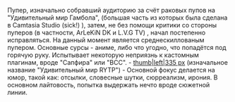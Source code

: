 {{Инфобокс для пуперов
|title2=Jespin
|другие_ники=
|image3=[[Файл:A-AiVRTPbBk.jpg|left]]
|сферы_творчества= RYTP, "комексы про сас" (контент)
|год_начала=27 июл. 2014 г.
|image4=[[Файл:0qzSAQbtu30.jpg|left]]
|имя_фамилия=Илья Камалов
|дата_рождения=Пример
|место_проживания=Ульяновск
|ссылки=
*[https://www.youtube.com/c/Jespin YouTube]
*[https://www.youtube.com/channel/UCDEmzpcl8JtqicpM-Rrf8VA Альт]
*[https://vk.com/ilya_senpai Страница ВК]
}}

Пупер, изначально собравший аудиторию за счёт раковых пупов на "Удивительный мир Гамбола", (большая часть из которых была сделана в Camtasia Studio (sick!) ), затем, не без помощи критики со стороны пуперов (в частности, ArLeKiN DK и L.V.G TV) , начал постепенно исправляться. На данный момент является среднескиллованым пупером. Основные сурсы - аниме, либо что угодно, что попадётся под горячую руку. Испытывает некоторую неприязнь к кастомным плагинам, вроде "Сапфира" или "BCC". 
- [[Файл:Shit 1|thumb|left|335 px]] (изначальное название "Удивительный мир RYTP")
- Основной фокус делается на юмор, такой как: отсылки, словесные шутки, сюрреализм, ирония. В основном лайтовость, попытка выдержать нечто вроде сюжетной линии.
